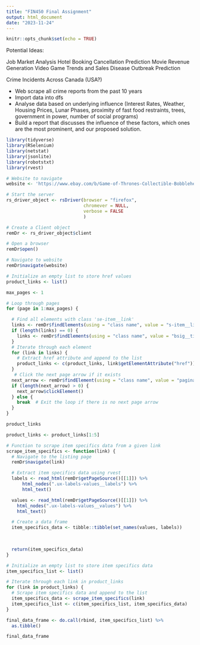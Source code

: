 ```yaml
---
title: "FIN450 Final Assignment"
output: html_document
date: "2023-11-24"
---
```


```r
knitr::opts_chunk$set(echo = TRUE)
```

Potential Ideas:

Job Market Analysis
Hotel Booking Cancellation Prediction
Movie Revenue Generation
Video Game Trends and Sales
Disease Outbreak Prediction

Crime Incidents Across Canada (USA?)

- Web scrape all crime reports from the past 10 years 
- Import data into dfs
- Analyse data based on underlying influence (Interest Rates, Weather, Housing Prices, Lunar Phases, proximity of fast food restraints, trees, government in power, number of social programs)
- Build a report that discusses the influence of these factors, which ones are the most prominent, and our proposed solution.


```r
library(tidyverse)
library(RSelenium)
library(netstat)
library(jsonlite)
library(robotstxt)
library(rvest)

```

 
```r

# Website to navigate
website <- 'https://www.ebay.com/b/Game-of-Thrones-Collectible-Bobbleheads-and-Figures/149372/bn_93507159?LH_BIN=1&mag=1&rt=nc&_pgn=1'

# Start the server
rs_driver_object <- rsDriver(browser = "firefox",
                             chromever = NULL,
                             verbose = FALSE
                             )

# Create a Client object
remDr <- rs_driver_object$client

# Open a browser
remDr$open()

# Navigate to website
remDr$navigate(website)

```

```r

# Initialize an empty list to store href values
product_links <- list()

max_pages <- 1

# Loop through pages
for (page in 1:max_pages) {

  # Find all elements with class 'se-item__link'
  links <- remDr$findElements(using = "class name", value = "s-item__link")
  if (length(links) == 0) {
    links <- remDr$findElements(using = "class name", value = "bsig__title__wrapper")
  }
  # Iterate through each element
  for (link in links) {
    # Extract href attribute and append to the list
    product_links <- c(product_links, link$getElementAttribute("href"))
  }
   # Click the next page arrow if it exists
  next_arrow <- remDr$findElement(using = "class name", value = "pagination__next")
  if (length(next_arrow) > 0) {
    next_arrow$clickElement()
  } else {
    break  # Exit the loop if there is no next page arrow
  }
}

product_links

```

```r

product_links <- product_links[1:5]

# Function to scrape item specifics data from a given link
scrape_item_specifics <- function(link) {
  # Navigate to the listing page
  remDr$navigate(link)

  # Extract item specifics data using rvest
  labels <- read_html(remDr$getPageSource()[[1]]) %>%
      html_nodes(".ux-labels-values__labels") %>%
      html_text()

  values <- read_html(remDr$getPageSource()[[1]]) %>%
    html_nodes(".ux-labels-values__values") %>%
    html_text()

  # Create a data frame
  item_specifics_data <- tibble::tibble(set_names(values, labels))

  
  
  return(item_specifics_data)
}

# Initialize an empty list to store item specifics data
item_specifics_list <- list()

# Iterate through each link in product_links
for (link in product_links) {
  # Scrape item specifics data and append to the list
  item_specifics_data <- scrape_item_specifics(link)
  item_specifics_list <- c(item_specifics_list, item_specifics_data)
}

final_data_frame <- do.call(rbind, item_specifics_list) %>% 
  as.tibble()

final_data_frame

```

